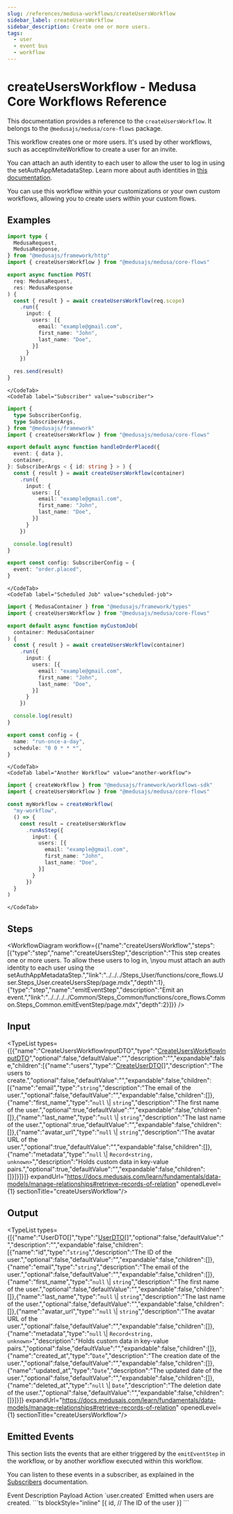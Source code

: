 ```yaml
---
slug: /references/medusa-workflows/createUsersWorkflow
sidebar_label: createUsersWorkflow
sidebar_description: Create one or more users.
tags:
  - user
  - event bus
  - workflow
---
```



# createUsersWorkflow - Medusa Core Workflows Reference

This documentation provides a reference to the `createUsersWorkflow`. It belongs to the `@medusajs/medusa/core-flows` package.

This workflow creates one or more users. It's used by other workflows, such
as acceptInviteWorkflow to create a user for an invite.

You can attach an auth identity to each user to allow the user to log in using the 
setAuthAppMetadataStep. Learn more about auth identities in
[this documentation](https://docs.medusajs.com/resources/commerce-modules/auth/auth-identity-and-actor-types).

You can use this workflow within your customizations or your own custom workflows, allowing you to 
create users within your custom flows.

<SourceCodeLink link="https://github.com/medusajs/medusa/blob/ecf3556589c1fb64ad8bdc0b88307b11a6f7c89f/packages/core/core-flows/src/user/workflows/create-users.ts#L40" />

## Examples

<CodeTabs group="workflow-exection">
    <CodeTab label="API Route" value="api-route">
    
```ts title="src/api/workflow/route.ts"
import type {
  MedusaRequest,
  MedusaResponse,
} from "@medusajs/framework/http"
import { createUsersWorkflow } from "@medusajs/medusa/core-flows"

export async function POST(
  req: MedusaRequest,
  res: MedusaResponse
) {
  const { result } = await createUsersWorkflow(req.scope)
    .run({
      input: {
        users: [{
          email: "example@gmail.com",
          first_name: "John",
          last_name: "Doe",
        }]
      }
    })

  res.send(result)
}
```

    </CodeTab>
    <CodeTab label="Subscriber" value="subscriber">
    
```ts title="src/subscribers/order-placed.ts"
import {
  type SubscriberConfig,
  type SubscriberArgs,
} from "@medusajs/framework"
import { createUsersWorkflow } from "@medusajs/medusa/core-flows"

export default async function handleOrderPlaced({
  event: { data },
  container,
}: SubscriberArgs < { id: string } > ) {
  const { result } = await createUsersWorkflow(container)
    .run({
      input: {
        users: [{
          email: "example@gmail.com",
          first_name: "John",
          last_name: "Doe",
        }]
      }
    })

  console.log(result)
}

export const config: SubscriberConfig = {
  event: "order.placed",
}
```

    </CodeTab>
    <CodeTab label="Scheduled Job" value="scheduled-job">
    
```ts title="src/jobs/message-daily.ts"
import { MedusaContainer } from "@medusajs/framework/types"
import { createUsersWorkflow } from "@medusajs/medusa/core-flows"

export default async function myCustomJob(
  container: MedusaContainer
) {
  const { result } = await createUsersWorkflow(container)
    .run({
      input: {
        users: [{
          email: "example@gmail.com",
          first_name: "John",
          last_name: "Doe",
        }]
      }
    })

  console.log(result)
}

export const config = {
  name: "run-once-a-day",
  schedule: "0 0 * * *",
}
```

    </CodeTab>
    <CodeTab label="Another Workflow" value="another-workflow">
    
```ts title="src/workflows/my-workflow.ts"
import { createWorkflow } from "@medusajs/framework/workflows-sdk"
import { createUsersWorkflow } from "@medusajs/medusa/core-flows"

const myWorkflow = createWorkflow(
  "my-workflow",
  () => {
    const result = createUsersWorkflow
      .runAsStep({
        input: {
          users: [{
            email: "example@gmail.com",
            first_name: "John",
            last_name: "Doe",
          }]
        }
      })
  }
)
```

    </CodeTab>
  </CodeTabs>

## Steps

<WorkflowDiagram workflow={{"name":"createUsersWorkflow","steps":[{"type":"step","name":"createUsersStep","description":"This step creates one or more users. To allow these users to log in, \nyou must attach an auth identity to each user using the setAuthAppMetadataStep.","link":"../../../Steps_User/functions/core_flows.User.Steps_User.createUsersStep/page.mdx","depth":1},{"type":"step","name":"emitEventStep","description":"Emit an event.","link":"../../../../Common/Steps_Common/functions/core_flows.Common.Steps_Common.emitEventStep/page.mdx","depth":2}]}} />

## Input

<TypeList types={[{"name":"CreateUsersWorkflowInputDTO","type":"[CreateUsersWorkflowInputDTO](../../../../../types/WorkflowTypes/UserWorkflow/interfaces/types.WorkflowTypes.UserWorkflow.CreateUsersWorkflowInputDTO/page.mdx)","optional":false,"defaultValue":"","description":"","expandable":false,"children":[{"name":"users","type":"[CreateUserDTO](../../../../../user/interfaces/user.CreateUserDTO/page.mdx)[]","description":"The users to create.","optional":false,"defaultValue":"","expandable":false,"children":[{"name":"email","type":"`string`","description":"The email of the user.","optional":false,"defaultValue":"","expandable":false,"children":[]},{"name":"first_name","type":"`null` \\| `string`","description":"The first name of the user.","optional":true,"defaultValue":"","expandable":false,"children":[]},{"name":"last_name","type":"`null` \\| `string`","description":"The last name of the user.","optional":true,"defaultValue":"","expandable":false,"children":[]},{"name":"avatar_url","type":"`null` \\| `string`","description":"The avatar URL of the user.","optional":true,"defaultValue":"","expandable":false,"children":[]},{"name":"metadata","type":"`null` \\| `Record<string, unknown>`","description":"Holds custom data in key-value pairs.","optional":true,"defaultValue":"","expandable":false,"children":[]}]}]}]} expandUrl="https://docs.medusajs.com/learn/fundamentals/data-models/manage-relationships#retrieve-records-of-relation" openedLevel={1} sectionTitle="createUsersWorkflow"/>

## Output

<TypeList types={[{"name":"UserDTO[]","type":"[UserDTO](../../../../../user/interfaces/user.UserDTO/page.mdx)[]","optional":false,"defaultValue":"","description":"","expandable":false,"children":[{"name":"id","type":"`string`","description":"The ID of the user.","optional":false,"defaultValue":"","expandable":false,"children":[]},{"name":"email","type":"`string`","description":"The email of the user.","optional":false,"defaultValue":"","expandable":false,"children":[]},{"name":"first_name","type":"`null` \\| `string`","description":"The first name of the user.","optional":false,"defaultValue":"","expandable":false,"children":[]},{"name":"last_name","type":"`null` \\| `string`","description":"The last name of the user.","optional":false,"defaultValue":"","expandable":false,"children":[]},{"name":"avatar_url","type":"`null` \\| `string`","description":"The avatar URL of the user.","optional":false,"defaultValue":"","expandable":false,"children":[]},{"name":"metadata","type":"`null` \\| `Record<string, unknown>`","description":"Holds custom data in key-value pairs.","optional":false,"defaultValue":"","expandable":false,"children":[]},{"name":"created_at","type":"`Date`","description":"The creation date of the user.","optional":false,"defaultValue":"","expandable":false,"children":[]},{"name":"updated_at","type":"`Date`","description":"The updated date of the user.","optional":false,"defaultValue":"","expandable":false,"children":[]},{"name":"deleted_at","type":"`null` \\| `Date`","description":"The deletion date of the user.","optional":false,"defaultValue":"","expandable":false,"children":[]}]}]} expandUrl="https://docs.medusajs.com/learn/fundamentals/data-models/manage-relationships#retrieve-records-of-relation" openedLevel={1} sectionTitle="createUsersWorkflow"/>

## Emitted Events

This section lists the events that are either triggered by the `emitEventStep` in the workflow, or by another workflow executed within this workflow.

You can listen to these events in a subscriber, as explained in the [Subscribers](https://docs.medusajs.com/learn/fundamentals/events-and-subscribers) documentation.

<Table>
  <Table.Header>
    <Table.Row>
      <Table.HeaderCell>
Event
</Table.HeaderCell>
      <Table.HeaderCell>
Description
</Table.HeaderCell>
      <Table.HeaderCell>
Payload
</Table.HeaderCell>
      <Table.HeaderCell>
Action
</Table.HeaderCell>
    </Table.Row>
  </Table.Header>
  <Table.Body>
    <Table.Row>
      <Table.Cell>
`user.created`
</Table.Cell>
      <Table.Cell>
Emitted when users are created.
</Table.Cell>
      <Table.Cell>
```ts blockStyle="inline"
[{
  id, // The ID of the user
}]
```
</Table.Cell>
      <Table.Cell>
<CopyGeneratedSnippetButton tooltipText="Copy subscriber for event" type="subscriber" options={{
        event: "user.created",
        payload: `\`\`\`ts
[{
  id, // The ID of the user
}]
\`\`\``
        }}/>
</Table.Cell>
    </Table.Row>
  </Table.Body>
</Table>

